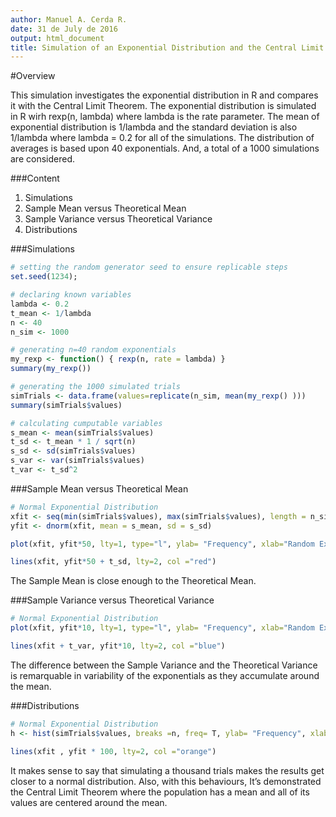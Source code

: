 ```yaml
---
author: Manuel A. Cerda R.
date: 31 de July de 2016
output: html_document
title: Simulation of an Exponential Distribution and the Central Limit Theorem
---
```


#Overview

This simulation investigates the exponential distribution in R and compares it with the Central Limit Theorem. The exponential distribution is simulated in R wirh rexp(n, lambda) where lambda is the rate parameter. The mean of exponential distribution is 1/lambda and the standard deviation is also 1/lambda where lambda = 0.2 for all of the simulations. The distribution of averages is based upon 40 exponentials. And, a total of a 1000 simulations are considered.


###Content

1. Simulations
2. Sample Mean versus Theoretical Mean
3. Sample Variance versus Theoretical Variance
4. Distributions


###Simulations

```r
# setting the random generator seed to ensure replicable steps
set.seed(1234);

# declaring known variables 
lambda <- 0.2
t_mean <- 1/lambda
n <- 40
n_sim <- 1000

# generating n=40 random exponentials
my_rexp <- function() { rexp(n, rate = lambda) }
summary(my_rexp())

# generating the 1000 simulated trials
simTrials <- data.frame(values=replicate(n_sim, mean(my_rexp() )))
summary(simTrials$values)

# calculating cumputable variables
s_mean <- mean(simTrials$values)
t_sd <- t_mean * 1 / sqrt(n)
s_sd <- sd(simTrials$values)
s_var <- var(simTrials$values)
t_var <- t_sd^2
```


###Sample Mean versus Theoretical Mean

```r
# Normal Exponential Distribution
xfit <- seq(min(simTrials$values), max(simTrials$values), length = n_sim) 
yfit <- dnorm(xfit, mean = s_mean, sd = s_sd)

plot(xfit, yfit*50, lty=1, type="l", ylab= "Frequency", xlab="Random Exponential", main="", xaxt='n', yaxt='n')

lines(xfit, yfit*50 + t_sd, lty=2, col ="red")
```

The Sample Mean is close enough to the Theoretical Mean.

###Sample Variance versus Theoretical Variance

```r
# Normal Exponential Distribution
plot(xfit, yfit*10, lty=1, type="l", ylab= "Frequency", xlab="Random Exponential", main="", xaxt='n', yaxt='n')

lines(xfit + t_var, yfit*10, lty=2, col ="blue")

```

The difference between the Sample Variance and the Theoretical Variance is remarquable in variability of the exponentials as they accumulate around the mean.


###Distributions

```r
# Normal Exponential Distribution
h <- hist(simTrials$values, breaks =n, freq= T, ylab= "Frequency", xlab="Random Exponential", main="", col=rgb(1, 1, 1, 0.25))

lines(xfit , yfit * 100, lty=2, col ="orange")
```

It makes sense to say that simulating a thousand trials makes the results get closer to a normal distribution. Also, with this behaviours, It's demonstrated the Central Limit Theorem where the population has a mean and all of its values are centered around the mean.
